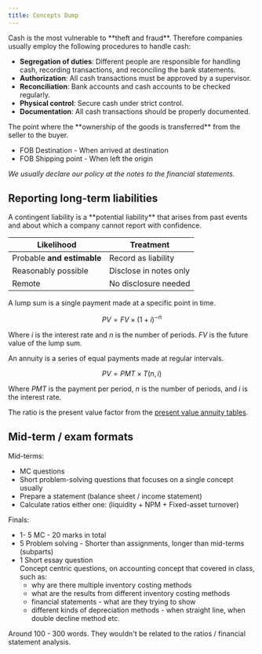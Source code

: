 ```yaml
---
title: Concepts Dump
---
```



<Block variant="secondary" title="Internal control of Cash">
Cash is the most vulnerable to **theft and fraud**. Therefore companies usually employ the following procedures to handle cash:

- **Segregation of duties**: Different people are responsible for handling cash, recording transactions, and reconciling the bank statements.
- **Authorization**: All cash transactions must be approved by a supervisor.
- **Reconciliation**: Bank accounts and cash accounts to be checked regularly.
- **Physical control**: Secure cash under strict control.
- **Documentation**: All cash transactions should be properly documented.
</Block>



<Block variant="secondary" title="Accounting policy: Free on board (FOB)">
The point where the **ownership of the goods is transferred** from the seller to the buyer.

- FOB Destination - When arrived at destination
- FOB Shipping point - When left the origin

*We usually declare our policy at the notes to the financial statements.*
</Block>



## Reporting long-term liabilities



<Block variant="secondary" title="Report contingent liabilities">
A contingent liability is a **potential liability** that arises from past events and about which a company cannot report with confidence.







| **Likelihood** | **Treatment** |
| --- | --- |
| Probable **and estimable** | Record as liability |
| Reasonably possible | Disclose in notes only |
| Remote | No disclosure needed |

</Block>



<Block variant="secondary" title="Present value of lump sum">
A lump sum is a single payment made at a specific point in time.

```math
PV = FV \times (1+i)^{-n}
```

Where $i$ is the interest rate and $n$ is the number of periods. $FV$ is the future value of the lump sum.
</Block>



<Block variant="secondary" title="Present values of Annuities">
An annuity is a series of equal payments made at regular intervals.

```math
PV = PMT \times T(n, i)
```

Where $PMT$ is the payment per period, $n$ is the number of periods, and $i$ is the interest rate.

The ratio is the present value factor from the [present value annuity tables](https://www.double-entry-bookkeeping.com/wp-content/uploads/present-value-annuity-tables-v-1.0.jpg).
</Block>

## Mid-term / exam formats


Mid-terms:
- MC questions
- Short problem-solving questions that focuses on a single concept usually
- Prepare a statement (balance sheet / income statement)
- Calculate ratios either one: (liquidity + NPM + Fixed-asset turnover)

Finals:
- 1- 5 MC - 20 marks in total
- 5 Problem solving - Shorter than assignments, longer than mid-terms (subparts)
- 1 Short essay question\
Concept centric questions, on accounting concept that covered in class, such as:
    - why are there multiple inventory costing methods
    - what are the results from different inventory costing methods
    - financial statements - what are they trying to show
    - different kinds of depreciation methods - when straight line, when double decline method etc.

Around 100 - 300 words. They wouldn't be related to the ratios / financial statement analysis.